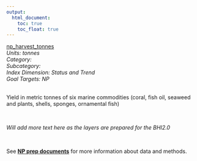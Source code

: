 ```yaml
---
output:
  html_document:
    toc: true
    toc_float: true
---
```


[np_harvest_tonnes](https://github.com/OHI-Science/bhi/blob/master/baltic/layers/np_harvest_tonnes_gl2018.csv)\
*Units: tonnes*\
*Category:*\
*Subcategory:*\
*Index Dimension: Status and Trend*\
*Goal Targets: NP*\
<br>

Yield in metric tonnes of six marine commodities (coral, fish oil, seaweed and plants, shells, sponges, ornamental fish)

<br>

*Will add more text here as the layers are prepared for the BHI2.0*

<br>

See [**NP prep documents**](https://github.com/OHI-Science/bhi-1.0-archive/blob/draft/baltic2015/prep/NP/np_prep.md) for more information about data and methods.

<br>

